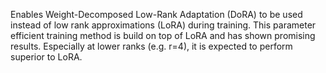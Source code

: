 Enables Weight-Decomposed Low-Rank Adaptation (DoRA) to be used instead of low rank approximations (LoRA) during training. This parameter efficient training method is build on top of LoRA and has shown promising results. Especially at lower ranks (e.g. r=4), it is expected to perform superior to LoRA.